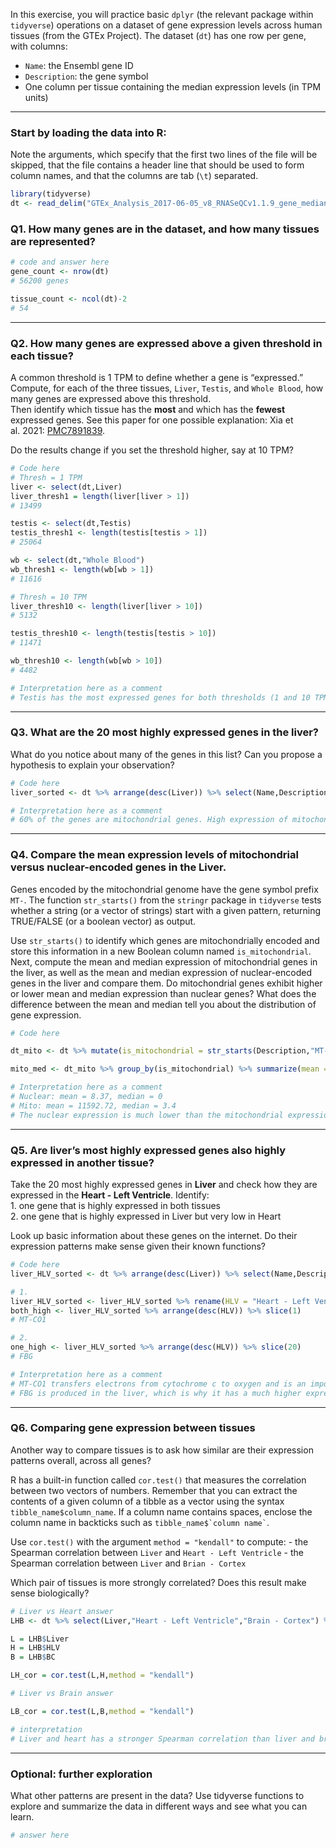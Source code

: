 In this exercise, you will practice basic `dplyr` (the relevant package within `tidyverse`) operations on a dataset of gene expression levels across human tissues (from the GTEx Project). The dataset (`dt`) has one row per gene, with columns:

-   `Name`: the Ensembl gene ID\
-   `Description`: the gene symbol
-   One column per tissue containing the median expression levels (in TPM units)

------------------------------------------------------------------------

### Start by loading the data into R:

Note the arguments, which specify that the first two lines of the file will be skipped, that the file contains a header line that should be used to form column names, and that the columns are tab (`\t`) separated.

```r
library(tidyverse)
dt <- read_delim("GTEx_Analysis_2017-06-05_v8_RNASeQCv1.1.9_gene_median_tpm.gct", skip = 2, col_names = TRUE, delim = "\t")
```

### Q1. How many genes are in the dataset, and how many tissues are represented?

```r

# code and answer here
gene_count <- nrow(dt)
# 56200 genes

tissue_count <- ncol(dt)-2
# 54

```

------------------------------------------------------------------------

### Q2. How many genes are expressed above a given threshold in each tissue?

A common threshold is 1 TPM to define whether a gene is "expressed."\
Compute, for each of the three tissues, `Liver`, `Testis`, and `Whole Blood`, how many genes are expressed above this threshold.\
Then identify which tissue has the **most** and which has the **fewest** expressed genes. See this paper for one possible explanation: Xia et al. 2021: [PMC7891839](https://pmc.ncbi.nlm.nih.gov/articles/PMC7891839/).

Do the results change if you set the threshold higher, say at 10 TPM?

```r

# Code here
# Thresh = 1 TPM
liver <- select(dt,Liver)
liver_thresh1 = length(liver[liver > 1])
# 13499

testis <- select(dt,Testis)
testis_thresh1 <- length(testis[testis > 1])
# 25064

wb <- select(dt,"Whole Blood")
wb_thresh1 <- length(wb[wb > 1])
# 11616

# Thresh = 10 TPM
liver_thresh10 <- length(liver[liver > 10])
# 5132

testis_thresh10 <- length(testis[testis > 10])
# 11471

wb_thresh10 <- length(wb[wb > 10])
# 4482

# Interpretation here as a comment
# Testis has the most expressed genes for both thresholds (1 and 10 TPM), while WB has the fewest. Increasing the TPM threshold decreases the counts of expressed genes across all three tissues as expected. However, the ranking of the tissues from fewest to most expressed genes does not change.

```

------------------------------------------------------------------------

### Q3. What are the 20 most highly expressed genes in the liver?

What do you notice about many of the genes in this list? Can you propose a hypothesis to explain your observation?

```r

# Code here
liver_sorted <- dt %>% arrange(desc(Liver)) %>% select(Name,Description,Liver) %>% slice(1:20)

# Interpretation here as a comment
# 60% of the genes are mitochondrial genes. High expression of mitochondrial genes is due to the energy demands of the primary functions of the liver, including glucose, lipid, and protein metabolism and detoxification. 

```

------------------------------------------------------------------------

### Q4. Compare the mean expression levels of mitochondrial versus nuclear-encoded genes in the Liver.

Genes encoded by the mitochondrial genome have the gene symbol prefix `MT-`. The function `str_starts()` from the `stringr` package in `tidyverse` tests whether a string (or a vector of strings) start with a given pattern, returning TRUE/FALSE (or a boolean vector) as output.

Use `str_starts()` to identify which genes are mitochondrially encoded and store this information in a new Boolean column named `is_mitochondrial`. Next, compute the mean and median expression of mitochondrial genes in the liver, as well as the mean and median expression of nuclear-encoded genes in the liver and compare them. Do mitochondrial genes exhibit higher or lower mean and median expression than nuclear genes? What does the difference between the mean and median tell you about the distribution of gene expression.

```r
# Code here

dt_mito <- dt %>% mutate(is_mitochondrial = str_starts(Description,"MT-")) # citation: Brooke W

mito_med <- dt_mito %>% group_by(is_mitochondrial) %>% summarize(mean = mean(Liver), median(Liver))

# Interpretation here as a comment
# Nuclear: mean = 8.37, median = 0
# Mito: mean = 11592.72, median = 3.4
# The nuclear expression is much lower than the mitochondrial expression, and the distribution is relatively even skewed, indicating that most nuclear genes have a low level of expression around the mean. The mitochondrial expression is right skewed, indicating that the majority of mitochondrial genes have high expression with a few outliers with lower expression.

```

------------------------------------------------------------------------

### Q5. Are liver’s most highly expressed genes also highly expressed in another tissue?

Take the 20 most highly expressed genes in **Liver** and check how they are expressed in the **Heart - Left Ventricle**. Identify:\
1. one gene that is highly expressed in both tissues\
2. one gene that is highly expressed in Liver but very low in Heart

Look up basic information about these genes on the internet. Do their expression patterns make sense given their known functions?

```r

# Code here
liver_HLV_sorted <- dt %>% arrange(desc(Liver)) %>% select(Name,Description,Liver,"Heart - Left Ventricle") %>% slice(1:20)

# 1.
liver_HLV_sorted <- liver_HLV_sorted %>% rename(HLV = "Heart - Left Ventricle")
both_high <- liver_HLV_sorted %>% arrange(desc(HLV)) %>% slice(1)
# MT-CO1

# 2.
one_high <- liver_HLV_sorted %>% arrange(desc(HLV)) %>% slice(20)
# FBG

# Interpretation here as a comment
# MT-CO1 transfers electrons from cytochrome c to oxygen and is an important part of the electron transport chain, which is widely used in all tissues.
# FBG is produced in the liver, which is why it has a much higher expression than in the heart.

```

------------------------------------------------------------------------

### Q6. Comparing gene expression between tissues

Another way to compare tissues is to ask how similar are their expression patterns overall, across all genes?

R has a built-in function called `cor.test()` that measures the correlation between two vectors of numbers. Remember that you can extract the contents of a given column of a tibble as a vector using the syntax `tibble_name$column_name`. If a column name contains spaces, enclose the column name in backticks such as `` tibble_name$`column name` ``.

Use `cor.test()` with the argument `method = "kendall"` to compute: - the Spearman correlation between `Liver` and `Heart - Left Ventricle` - the Spearman correlation between `Liver` and `Brian - Cortex`

Which pair of tissues is more strongly correlated? Does this result make sense biologically?

```r
# Liver vs Heart answer
LHB <- dt %>% select(Liver,"Heart - Left Ventricle","Brain - Cortex") %>% rename(HLV = "Heart - Left Ventricle") %>% rename(BC = "Brain - Cortex")

L = LHB$Liver
H = LHB$HLV
B = LHB$BC

LH_cor = cor.test(L,H,method = "kendall")

# Liver vs Brain answer

LB_cor = cor.test(L,B,method = "kendall")

# interpretation
# Liver and heart has a stronger Spearman correlation than liver and brain. The brain performs vastly different functions than the liver and heart, which could be one reason that there is less correlation in gene expression.

```

------------------------------------------------------------------------

### Optional: further exploration

What other patterns are present in the data? Use tidyverse functions to explore and summarize the data in different ways and see what you can learn.

```r
# answer here
```
